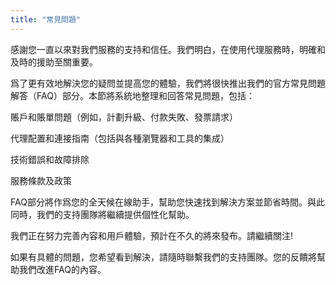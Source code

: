 ```yaml
---
title: "常見問題"
---
```


感謝您一直以來對我們服務的支持和信任。我們明白，在使用代理服務時，明確和及時的援助至關重要。

爲了更有效地解決您的疑問並提高您的體驗，我們將很快推出我們的官方常見問題解答（FAQ）部分。本節將系統地整理和回答常見問題，包括：

賬戶和賬單問題（例如，計劃升級、付款失敗、發票請求）

代理配置和連接指南（包括與各種瀏覽器和工具的集成）

技術錯誤和故障排除

服務條款及政策

FAQ部分將作爲您的全天候在線助手，幫助您快速找到解決方案並節省時間。與此同時，我們的支持團隊將繼續提供個性化幫助。

我們正在努力完善內容和用戶體驗，預計在不久的將來發布。請繼續關注!

如果有具體的問題，您希望看到解決，請隨時聯繫我們的支持團隊。您的反饋將幫助我們改進FAQ的內容。
